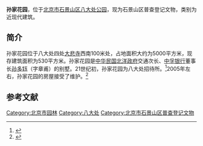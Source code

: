 '''孙家花园'''，位于[[北京市|北京市]][[石景山区|石景山区]][[八大处公园|八大处公园]]，现为石景山区普查登记文物，类别为近现代建筑。

==简介==
孙家花园位于八大处四处[[大悲寺_(八大处)|大悲寺]]西南100米处，占地面积大约为5000平方米，现存建筑面积为530平方米。孙家花园是[[中华民国|中华民国]][[北洋政府|北洋政府]]交通次长、[[中孚银行|中孚银行]]董事长[[孙多钰|孙多钰]]（字章甫）的别墅。21世纪初，孙家花园为八大处招待所。<ref>{{Cite web |url=http://wenwei.bjsjs.gov.cn/wwbh/wwbhml/8a8481d22d799712012e2c98176f01e6.html |title=登记文物保护单位名录，石景山区文化委员会，2011-02-10 |access-date=2015-01-04 |archive-url=https://web.archive.org/web/20160305023937/http://wenwei.bjsjs.gov.cn/wwbh/wwbhml/8a8481d22d799712012e2c98176f01e6.html |archive-date=2016-03-05 |dead-url=yes }}</ref>2005年左右，孙家花园的房屋接受了维护。<ref>{{Cite web |url=http://house.focus.cn/news/2005-11-09/164320.html |title=探究八大处旧别墅故居 别墅主人原是企业家，搜狐，2005-11-09 |access-date=2015-01-04 |archive-url=https://web.archive.org/web/20150104114200/http://house.focus.cn/news/2005-11-09/164320.html |archive-date=2015-01-04 |dead-url=yes }}</ref>

==参考文献==
{{reflist}}

[[Category:北京市园林|Category:北京市园林]]
[[Category:八大处|Category:八大处]]
[[Category:北京市石景山区普查登记文物|Category:北京市石景山区普查登记文物]]